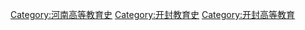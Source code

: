 [[Category:河南高等教育史|Category:河南高等教育史]]
[[Category:开封教育史|Category:开封教育史]]
[[Category:开封高等教育|Category:开封高等教育]]
